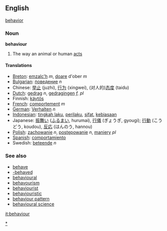 ==English==

{{synch}} [[behavior]]

=== Noun ===
'''behaviour'''

#The way an animal or human [[act]]s

==== Translations ====
*[[Breton]]: [[emzalc'h]] ''m'', [[doare]] d'ober ''m''
*[[Bulgarian]]: [[поведение]] ''n''
*Chinese: [[举止]] (juzhi), [[行为]] (xingwei), (对人的)[[态度]] (taidu)
*[[Dutch]]: [[gedrag]] ''n'', [[gedragingen]] ''f, pl''
*Finnish: [[käytös]]
*[[French]]: [[comportement]] ''m''
*[[German]]: [[Verhalten]] ''n''
*[[Indonesian]]: [[tingkah laku]], [[perilaku]], [[sifat]], [[biasa|kebiasaan]]
*Japanese: [[振舞い]] ([[ふるまい]], hurumai), [[行儀]] (ぎょうぎ, gyougi); [[行動]] (こうどう, koudou), [[反応]] (はんのう, hannou)
*[[Polish]]: [[zachowanie]] ''n'', [[postępowanie]] ''n'', [[maniery]] ''pl''
*[[Spanish]]: [[comportamiento]]
*Swedish: [[beteende]] ''n''

===See also===
*[[behave]]
*[[-behaved]]
*[[behavioural]]
*[[behavourism]]
*[[behaviourist]]
*[[behaviouristic]]
*[[behaviour pattern]]
*[[behavioural science]]

[[it:behaviour]]

[[Category:Behaviour|*]]